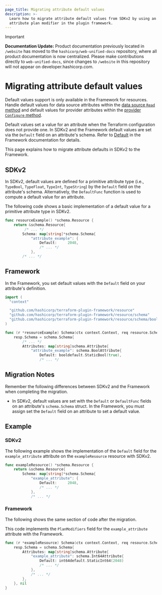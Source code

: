 ```yaml
---
page_title: Migrating attribute default values
description: >-
  Learn how to migrate attribute default values from SDKv2 by using an
  attribute plan modifier in the plugin framework.
---
```


> [!IMPORTANT]  
> **Documentation Update:** Product documentation previously located in `/website` has moved to the `hashicorp/web-unified-docs` repository, where all product documentation is now centralized. Please make contributions directly to `web-unified-docs`, since changes to `/website` in this repository will not appear on developer.hashicorp.com.

# Migrating attribute default values

Default values support is only available in the Framework for resources. Handle default values for data source attributes within the [data source `Read` method](/terraform/plugin/framework/data-sources#read-method) and default values for provider attributes within the [provider `Configure` method](/terraform/plugin/framework/providers#configure-method).

Default values set a value for an attribute when the Terraform configuration does not provide one. In SDKv2 and the
Framework default values are set via the `Default` field on an attribute's schema.
Refer to
[Default](/terraform/plugin/framework/resources/default)
in the Framework documentation for details.

This page explains how to migrate attribute defaults in SDKv2 to the Framework.

## SDKv2

In SDKv2, default values are defined for a primitive attribute type (i.e., `TypeBool`, `TypeFloat`, `TypeInt`,
`TypeString`) by the `Default` field on the attribute's schema. Alternatively, the `DefaultFunc` function is used to
compute a default value for an attribute.

The following code shows a basic implementation of a default value for a primitive attribute type in SDKv2.

```go
func resourceExample() *schema.Resource {
    return &schema.Resource{
         /* ... */
        Schema: map[string]*schema.Schema{
            "attribute_example": {
                Default:     2048,
                /* ... */
            },
        /* ... */
```

## Framework

In the Framework, you set default values with the `Default` field on your attribute's definition.

```go
import (
  "context"

  "github.com/hashicorp/terraform-plugin-framework/resource"
  "github.com/hashicorp/terraform-plugin-framework/resource/schema"
  "github.com/hashicorp/terraform-plugin-framework/resource/schema/booldefault"
)

func (r *resourceExample) Schema(ctx context.Context, req resource.SchemaRequest, resp *resource.SchemaResponse) {
    resp.Schema = schema.Schema{
        /* ... */
        Attributes: map[string]schema.Attribute{
            "attribute_example": schema.BoolAttribute{
                Default: booldefault.StaticBool(true),
                /* ... */
```

## Migration Notes

Remember the following differences between SDKv2 and the Framework when completing the migration.

- In SDKv2, default values are set with the `Default` or `DefaultFunc` fields on an attribute's `schema.Schema` struct.
In the Framework, you must assign set the `Default` field on an attribute to set a default value.

## Example

### SDKv2

The following example shows the implementation of the `Default` field for the
`example_attribute` attribute on the `exampleResource` resource with SDKv2.

```go
func exampleResource() *schema.Resource {
    return &schema.Resource{
        Schema: map[string]*schema.Schema{
            "example_attribute": {
                Default:     2048,
                /* ... */
            },
            /* ... */
```

### Framework

The following shows the same section of code after the migration.

This code implements the `PlanModifiers` field for the `example_attribute` attribute with the Framework.

```go
func (r *exampleResource) Schema(ctx context.Context, req resource.SchemaRequest, resp *resource.SchemaResponse) {
    resp.Schema = schema.Schema{
        Attributes: map[string]schema.Attribute{
            "example_attribute": schema.Int64Attribute{
                Default: int64default.StaticInt64(2048)
                /* ... */
            },
            /* ... */
        },
    }, nil
}
```

